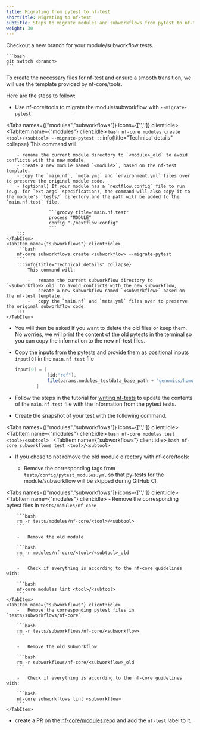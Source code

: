 ```yaml
---
title: Migrating from pytest to nf-test
shortTitle: Migrating to nf-test
subtitle: Steps to migrate modules and subworkflows from pytest to nf-test
weight: 30
---
```



Checkout a new branch for your module/subworkflow tests.

    ```bash
    git switch <branch>
    ```

To create the necessary files for nf-test and ensure a smooth transition, we will use the template provided by nf-core/tools.

Here are the steps to follow:

- Use nf-core/tools to migrate the module/subworkflow with `--migrate-pytest`.

<Tabs names={["modules","subworkflows"]} icons={['<i class="far fa-xs fa-code-commit me-2"></i>','<i class="far fa-code-fork fa-rotate-90 me-2"></i>']} client:idle>
    <TabItem name={"modules"} client:idle>
        ```bash
        nf-core modules create <tool>/<subtool> --migrate-pytest
        ```
        :::info{title="Technical details" collapse}
        This command will:

        - rename the current module directory to `<module>_old` to avoid conflicts with the new module,
        - create a new module named `<module>`, based on the nf-test template.
        - copy the `main.nf`, `meta.yml` and `environment.yml` files over to preserve the original module code.
        - (optional) If your module has a `nextflow.config` file to run (e.g. for `ext.args` specification), the command will also copy it to the module's `tests/` directory and the path will be added to the `main.nf.test` file.

                    ```groovy title="main.nf.test"
                    process "MODULE"
                    config "./nextflow.config"
                    ```
        :::
    </TabItem>
    <TabItem name={"subworkflows"} client:idle>
        ```bash
        nf-core subworkflows create <subworkflow> --migrate-pytest
        ```
        :::info{title="Technical details" collapse}
            This command will:

            -   rename the current subworkflow directory to `<subworkflow>_old` to avoid conflicts with the new subworkflow,
            -   create a new subworkflow named `<subworkflow>` based on the nf-test template.
            -   copy the `main.nf` and `meta.yml` files over to preserve the original subworkflow code.
        :::
    </TabItem>

</Tabs>

- You will then be asked if you want to delete the old files or keep them. No worries, we will print the content of the old pytests in the terminal so you can copy the information to the new nf-test files.

- Copy the inputs from the pytests and provide them as positional inputs `input[0]` in the `main.nf.test` file

    ```groovy title="main.nf.test"
    input[0] = [
                [id:"ref"],
                file(params.modules_testdata_base_path + 'genomics/homo_sapiens/genome/genome.fasta.fai', checkIfExists: true)
            ]
    ```

- Follow the steps in the tutorial for [writing nf-tests](/docs/tutorials/tests_and_test_data/nf-test_writing_tests) to update the contents of the `main.nf.test` file with the information from the pytest tests.

- Create the snapshot of your test with the following command.

<Tabs names={["modules","subworkflows"]} icons={['<i class="far fa-xs fa-code-commit me-2"></i>','<i class="far fa-code-fork  fa-rotate-90 me-2"></i>']} client:idle>
    <TabItem name={"modules"} client:idle>
    ```bash
    nf-core modules test <tool>/<subtool>
    ```
    </TabItem>
    <TabItem name={"subworkflows"} client:idle>
    ```bash
    nf-core subworkflows test <tool>/<subtool>
    ```
    </TabItem>
</Tabs>

- If you chose to not remove the old module directory with nf-core/tools:

    - Remove the corresponding tags from `tests/config/pytest_modules.yml` so that py-tests for the module/subworkflow will be skipped during GitHub CI.

<Tabs names={["modules","subworkflows"]} icons={['<i class="far fa-xs fa-code-commit me-2"></i>','<i class="far fa-code-fork  fa-rotate-90 me-2"></i>']} client:idle>
    <TabItem name={"modules"} client:idle>
        -   Remove the corresponding pytest files in `tests/modules/nf-core`

        ```bash
        rm -r tests/modules/nf-core/<tool>/<subtool>
        ```

        -   Remove the old module

        ```bash
        rm -r modules/nf-core/<tool>/<subtool>_old
        ```

        -   Check if everything is according to the nf-core guidelines with:

        ```bash
        nf-core modules lint <tool>/<subtool>
        ```
    </TabItem>
    <TabItem name={"subworkflows"} client:idle>
        -   Remove the corresponding pytest files in `tests/subworkflows/nf-core`

        ```bash
        rm -r tests/subworkflows/nf-core/<subworkflow>
        ```

        -   Remove the old subworkflow

        ```bash
        rm -r subworkflows/nf-core/<subworkflow>_old
        ```

        -   Check if everything is according to the nf-core guidelines with:

        ```bash
        nf-core subworkflows lint <subworkflow>
        ```
    </TabItem>

</Tabs>

- create a PR on the [nf-core/modules repo](https://github.com/nf-core/modules/) and add the `nf-test` label to it.
